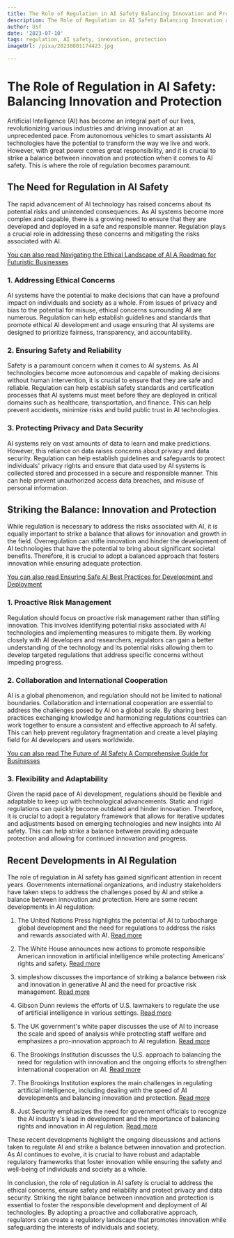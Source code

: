 ```yaml
---
title: The Role of Regulation in AI Safety Balancing Innovation and Protection
description: The Role of Regulation in AI Safety Balancing Innovation and Protection
author: Usf
date: '2023-07-10'
tags: regulation, AI safety, innovation, protection
imageUrl: /pixa/20230801174423.jpg

---
```

#  The Role of Regulation in AI Safety: Balancing Innovation  and Protection

Artificial Intelligence (AI) has become an integral part of our lives, revolutionizing various industries  and driving innovation at an unprecedented pace. From autonomous vehicles to  smart assistants AI technologies have  the potential to transform the way  we  live and work. However, with great power comes great responsibility, and it  is crucial  to strike a balance between innovation and protection when it  comes to AI safety. This is where the role  of regulation becomes paramount.

## The Need for Regulation in AI Safety

The rapid advancement of AI technology has raised concerns about its potential risks and unintended consequences. As AI systems become more complex and capable, there is a growing need to ensure that they are developed and deployed in  a safe  and responsible manner.  Regulation plays  a crucial role in addressing these concerns and  mitigating the risks associated with AI.

[You  can also read  Navigating the Ethical Landscape of AI A Roadmap for Futuristic Businesses](Navigating%20the%20Ethical%20Landscape%20of%20AI%20A%20Roadmap%20for%20Futuristic%20Businesses)


### 1. Addressing Ethical Concerns

AI  systems have the  potential to make decisions that can have a profound impact on individuals and society as a whole. From  issues of  privacy  and bias to the potential for misuse, ethical concerns surrounding AI are numerous. Regulation can help establish  guidelines and standards that promote ethical AI development and usage ensuring that AI systems are designed  to prioritize fairness, transparency, and accountability.

### 2. Ensuring Safety and Reliability

Safety is a paramount  concern when it comes to AI systems.  As AI technologies become more autonomous and capable of making decisions without human intervention, it  is crucial to ensure that they are safe and reliable. Regulation can help establish safety standards and  certification processes that AI systems must meet before they are deployed in critical domains such as healthcare, transportation,  and finance.  This can help prevent accidents, minimize risks and build public trust in AI technologies.

### 3. Protecting Privacy and Data Security

AI  systems rely on vast  amounts of data to learn and make predictions.  However, this reliance  on data raises concerns about privacy and data security. Regulation can help  establish guidelines and safeguards to protect individuals' privacy rights  and ensure that data  used by AI systems is collected stored and processed  in a secure and responsible manner. This can help prevent unauthorized access data breaches, and misuse of personal information.

## Striking the Balance: Innovation and Protection

While  regulation is necessary to address the risks  associated with AI, it is equally important to strike a balance that allows for innovation and growth in the field. Overregulation can stifle innovation and hinder the development of AI technologies that have the potential to  bring about significant societal benefits. Therefore, it is crucial to adopt a balanced approach that fosters innovation while ensuring adequate protection.

[You can also read Ensuring Safe AI Best Practices for Development and Deployment](Ensuring%20Safe%20AI%20Best%20Practices%20for%20Development%20and%20Deployment)


### 1. Proactive Risk Management

Regulation should focus  on proactive risk management rather than stifling innovation. This involves identifying potential  risks associated with AI technologies and implementing measures  to mitigate them. By working closely with AI developers and researchers, regulators can gain a better understanding of the technology and its potential risks allowing them to  develop targeted regulations that address specific concerns without impeding progress.

### 2.  Collaboration and International  Cooperation

AI  is a global  phenomenon, and  regulation should not be limited to national boundaries. Collaboration and international  cooperation are essential to address the challenges posed by AI  on a global scale.  By  sharing best practices exchanging knowledge and harmonizing regulations countries can work together to ensure a consistent  and effective  approach to  AI safety. This can help prevent regulatory fragmentation and create a  level playing field for AI developers and  users worldwide.

[You can also read The Future of AI Safety  A Comprehensive Guide for Businesses](The%20Future%20of%20AI%20Safety%20A%20Comprehensive%20Guide%20for%20Businesses)


### 3. Flexibility and  Adaptability

Given the rapid pace of AI development, regulations should be flexible and adaptable to  keep up with technological advancements. Static and  rigid regulations can  quickly become outdated and hinder innovation. Therefore,  it is  crucial to adopt a regulatory framework  that allows for iterative updates and adjustments based on emerging technologies and new insights into  AI safety. This can help strike a  balance between  providing adequate protection and allowing for  continued innovation and progress.

## Recent Developments in AI  Regulation

The role of regulation in AI safety has gained  significant attention in recent years. Governments international organizations, and industry stakeholders have taken steps to address the challenges posed by AI and strike  a balance between innovation and protection. Here are some recent developments in AI regulation:

1.  The United Nations Press highlights the potential of AI to  turbocharge  global development and the  need for regulations to address the risks and rewards associated with AI. [Read more](https://press.un.org/en/2023/sc15359.doc.htm)

2. The White House announces new actions to promote responsible American innovation  in  artificial intelligence while protecting Americans' rights and  safety. [Read more](https://www.whitehouse.gov/briefing-room/statements-releases/2023/05/04/fact-sheet-biden-harris-administration-announces-new-actions-to-promote-responsible-ai-innovation-that-protects-americans-rights-and-safety/)

3. simpleshow discusses the importance of striking a balance between risk and innovation in generative AI and the need for proactive risk management. [Read more](https://simpleshow.com/blog/navigating-ai-risks-balancing-innovation-responsibility/)

4. Gibson Dunn reviews the  efforts of U.S. lawmakers to regulate the use of artificial intelligence in various settings. [Read more](https://www.gibsondunn.com/federal-policymakers-recent-actions-seek-to-regulate-ai/)

5. The UK government's white paper discusses the use of AI to increase the scale and speed of analysis while protecting staff welfare and emphasizes a pro-innovation  approach to AI regulation. [Read more](https://www.gov.uk/government/publications/ai-regulation-a-pro-innovation-approach/white-paper)

6. The Brookings Institution  discusses  the U.S. approach  to balancing the need for regulation  with  innovation and the ongoing  efforts to strengthen international cooperation on AI. [Read more](https://www.brookings.edu/articles/strengthening-international-cooperation-on-artificial-intelligence/)

7. The Brookings Institution explores the  main challenges  in regulating artificial intelligence, including dealing with the  speed of AI developments and balancing innovation and protection. [Read more](https://www.brookings.edu/articles/the-three-challenges-of-ai-regulation/)

8. Just Security emphasizes the need for government officials to recognize the  AI industry's lead in development and the importance of balancing rights and innovation in AI regulation. [Read more](https://www.justsecurity.org/84724/regulating-artificial-intelligence-requires-balancing-rights-innovation/)

These recent developments highlight the ongoing discussions and actions taken to  regulate AI and strike a balance  between innovation and protection. As AI continues to evolve, it is crucial to have robust and adaptable  regulatory frameworks that foster innovation while ensuring the safety and  well-being of  individuals and society as a whole.

In conclusion,  the role of regulation in AI safety  is crucial to address the  ethical concerns, ensure safety and reliability and protect privacy and data security. Striking the right balance between innovation and  protection is essential to foster the responsible development and deployment of AI technologies. By adopting a proactive and collaborative approach, regulators can  create a regulatory landscape  that promotes  innovation while safeguarding the interests of individuals and  society.